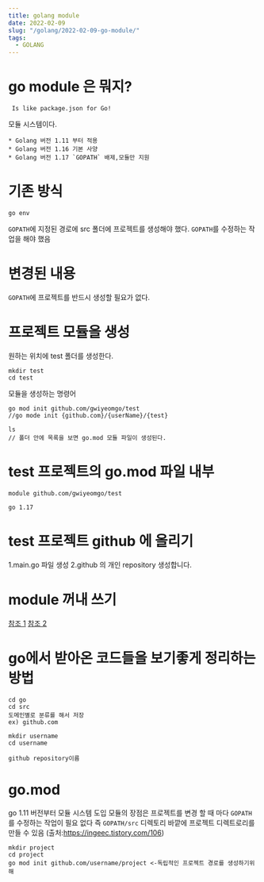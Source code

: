 ```yaml
---
title: golang module
date: 2022-02-09
slug: "/golang/2022-02-09-go-module/"
tags:
  - GOLANG
---
```


# go module 은 뭐지?

` Is like package.json for Go!`

모듈 시스템이다.

```
* Golang 버전 1.11 부터 적용
* Golang 버전 1.16 기본 사양
* Golang 버전 1.17 `GOPATH` 배제,모듈만 지원
```

# 기존 방식

`go env`

`GOPATH`에 지정된 경로에 src 폴더에 프로젝트를 생성해야 했다.
`GOPATH`를 수정하는 작업을 해야 했음


# 변경된 내용

`GOPATH`에 프로젝트를 반드시 생성할 필요가 없다.


# 프로젝트 모듈을 생성

원하는 위치에 test 폴더를 생성한다.
```shell
mkdir test
cd test
``` 
모듈을 생성하는 명령어
 ```shell
 go mod init github.com/gwiyeomgo/test
//go mode init {github.com}/{userName}/{test}

ls
// 폴더 안에 목록을 보면 go.mod 모듈 파일이 생성된다.
 ```

# test 프로젝트의 go.mod 파일 내부

 ```
module github.com/gwiyeomgo/test

go 1.17
 ```

# test 프로젝트 github 에 올리기

1.main.go 파일 생성
2.github 의 개인 repository 생성합니다.

# module 꺼내 쓰기


[참조 1](https://dev-yakuza.posstree.com/ko/golang/module/)
[참조 2](https://www.vompressor.com/go-mod/)


# go에서 받아온 코드들을 보기좋게 정리하는 방법
```
cd go
cd src
도메인별로 분류를 해서 저장
ex) github.com

mkdir username
cd username

github repository이름
```

# go.mod

go 1.11 버전부터 모듈 시스템 도입
모듈의 장점은 프로젝트를 변경 할 때 마다 `GOPATH`를 수정하는 작업이 필요 없다
즉 `GOPATH/src` 디렉토리 바깥에 프로젝트 디렉트로리를 만들 수 있음
(출처:https://ingeec.tistory.com/106)

```
mkdir project
cd project
go mod init github.com/username/project <-독립적인 프로젝트 경로를 생성하기위해
```

